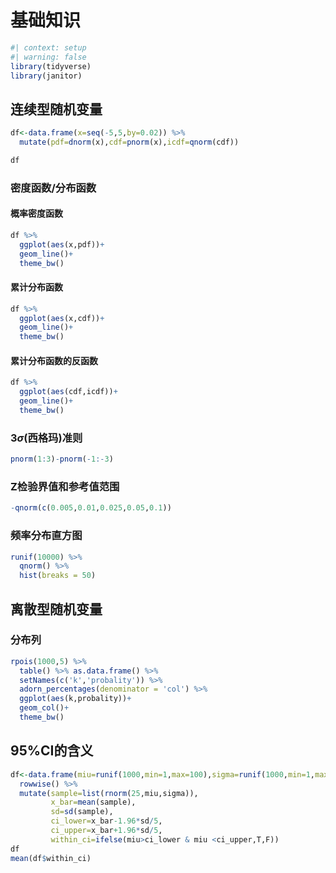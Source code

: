 # 基础知识
```r
#| context: setup
#| warning: false
library(tidyverse)
library(janitor)
```

## 连续型随机变量

```r
df<-data.frame(x=seq(-5,5,by=0.02)) %>%
  mutate(pdf=dnorm(x),cdf=pnorm(x),icdf=qnorm(cdf))

df
```

### 密度函数/分布函数
::: panel-tabset
#### 概率密度函数

```r
df %>%
  ggplot(aes(x,pdf))+
  geom_line()+
  theme_bw()
```

#### 累计分布函数

```r
df %>%
  ggplot(aes(x,cdf))+
  geom_line()+
  theme_bw()
```

#### 累计分布函数的反函数

```r
df %>%
  ggplot(aes(cdf,icdf))+
  geom_line()+
  theme_bw()
```
:::

### 3$\sigma$(西格玛)准则

```r
pnorm(1:3)-pnorm(-1:-3)
```

### Z检验界值和参考值范围

```r
-qnorm(c(0.005,0.01,0.025,0.05,0.1))
```

### 频率分布直方图

```r
runif(10000) %>%
  qnorm() %>%
  hist(breaks = 50)
```

## 离散型随机变量

### 分布列

```r
rpois(1000,5) %>% 
  table() %>% as.data.frame() %>%
  setNames(c('k','probality')) %>%
  adorn_percentages(denominator = 'col') %>%
  ggplot(aes(k,probality))+
  geom_col()+
  theme_bw()
```

## 95%CI的含义

```r
df<-data.frame(miu=runif(1000,min=1,max=100),sigma=runif(1000,min=1,max=20)) %>%
  rowwise() %>%
  mutate(sample=list(rnorm(25,miu,sigma)),
         x_bar=mean(sample),
         sd=sd(sample),
         ci_lower=x_bar-1.96*sd/5,
         ci_upper=x_bar+1.96*sd/5,
         within_ci=ifelse(miu>ci_lower & miu <ci_upper,T,F))
df
mean(df$within_ci)
```
